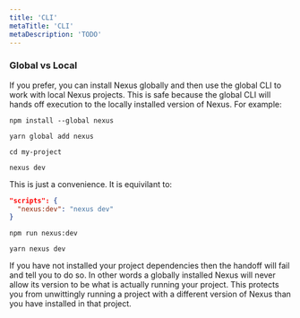 ```yaml
---
title: 'CLI'
metaTitle: 'CLI'
metaDescription: 'TODO'
---
```


### Global vs Local

If you prefer, you can install Nexus globally and then use the global CLI to work with local Nexus projects. This is safe because the global CLI will hands off execution to the locally installed version of Nexus. For example:

<div class="TightRow">

```cli
npm install --global nexus
```

```cli
yarn global add nexus
```

</div>

```cli
cd my-project
```

```cli
nexus dev
```

This is just a convenience. It is equivilant to:

<div class="TightRow">

<div>

```json
"scripts": {
  "nexus:dev": "nexus dev"
}
```

```cli
npm run nexus:dev
```

</div>
<div>

```cli
yarn nexus dev
```

</div>
</div>

If you have not installed your project dependencies then the handoff will fail and tell you to do so. In other words a globally installed Nexus will never allow its version to be what is actually running your project. This protects you from unwittingly running a project with a different version of Nexus than you have installed in that project.

